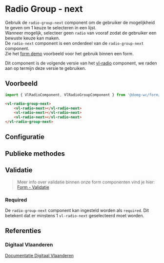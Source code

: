 
# Radio Group - next

<VluxMetaData id="form-next-radio-group" />

Gebruik de `radio-group-next` component om de gebruiker de mogelijkheid te geven om 1 keuze te selecteren in een lijst.<br/>
Wanneer mogelijk, selecteer geen `radio` van vooraf zodat de gebruiker een bewuste keuze kan maken.<br/>
De `radio-next` component is een onderdeel van de `radio-group-next` component.<br/>
Zie het [form demo](/docs/ontwerp-form-demo--documentatie) voorbeeld voor het gebruik binnen een form.

Dit component is de volgende versie van het [vl-radio](/docs/components-radio--documentatie) component, we raden aan op termijn deze versie te gebruiken.


## Voorbeeld

```js
import { VlRadioComponent, VlRadioGroupComponent } from '@domg-wc/form/next/radio-group';
```

```html
<vl-radio-group-next>
    <vl-radio-next></vl-radio-next>
    <vl-radio-next></vl-radio-next>
    <vl-radio-next></vl-radio-next>
</vl-radio-group-next>
```

<Canvas of={VlRadioGroupStories.RadioGroupDefault} />


## Configuratie

<ArgTypes of={VlRadioGroupStories.RadioGroupDefault} />


## Publieke methodes

<FormControlPublicMethods />


## Validatie
> Meer info over validatie binnen onze form componenten vind je hier: [Form - Validatie](/docs/ontwerp-form-validation--documentatie)

### Required

De `radio-group-next` component kan ingesteld worden als `required`. Dit betekent dat er minstens 1 `vl-radio-next` geselecteerd moet worden.


## Referenties

### Digitaal Vlaanderen

[Documentatie Digitaal Vlaanderen](https://overheid.vlaanderen.be/webuniversum/v3/documentation/forms/vl-ui-radio/)
